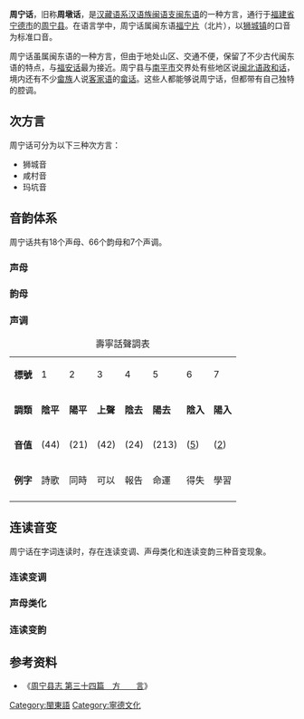 {{Infobox language
| name         = 周宁话
| nativename   = 
| familycolor  = 汉藏语系
| states       = {{CHN}}
| region       = [[福建省|福建省]][[宁德市|宁德市]][[周宁县|周宁县]]
| speakers     = 
<!-- 過時參數 | rank         = ? -->
| fam1         = [[汉藏语系|汉藏语系]]
| fam2         = [[汉语族|汉语族]]
| fam3         = [[闽语支|闽语支]]
| fam4         = [[沿海闽语|沿海闽语]]
| fam5         = [[闽东语|闽东语]]
| fam6         = [[福宁片|福宁片]]
| nation       = 
| agency       = 
| isoexception = dialect
| iso6         = zuin
}}
'''周宁话'''，旧称'''周墩话'''，是[[汉藏语系|汉藏语系]][[汉语族|汉语族]][[闽语支|闽语支]][[闽东语|闽东语]]的一种方言，通行于[[福建省|福建省]][[宁德市|宁德市]]的[[周宁县|周宁县]]。在语言学中，周宁话属闽东语[[福宁片|福宁片]]（北片），以[[狮城镇|狮城镇]]的口音为标准口音。

周宁话虽属闽东语的一种方言，但由于地处山区、交通不便，保留了不少古代闽东语的特点，与[[福安话|福安话]]最为接近。周宁县与[[南平市|南平市]]交界处有些地区说[[闽北语|闽北语]][[政和话|政和话]]，境内还有不少[[畲族|畲族]]人说[[客家语|客家语]]的[[畲话|畲话]]。这些人都能够说周宁话，但都带有自己独特的腔调。

==次方言==
周宁话可分为以下三种次方言：
*狮城音
*咸村音
*玛坑音

==音韵体系==
周宁话共有18个声母、66个韵母和7个声调。
===声母===

===韵母===

===声调===
{| class="wikitable"
|+ 壽寧話聲調表
|-
|'''標號'''
|1
|2
|3
|4
|5
|6
|7
|-
|'''調類'''
|'''陰平'''
|'''陽平'''
|'''上聲'''
|'''陰去'''
|'''陽去'''
|'''陰入'''
|'''陽入'''
|-
|'''音值'''
|{{IPA|˦˦}} (44)
|{{IPA|˨˩}} (21)
|{{IPA|˦˨}} (42)
|{{IPA|˨˦}} (24)
|{{IPA|˨˩˧}} (213)
|{{IPA|˥}} (<u>5</u>)
|{{IPA|˨}} (<u>2</u>)
|-
|'''例字'''
|詩歌
|同時
|可以
|報告
|命運
|得失
|學習
|-
|}
==连读音变==
周宁话在字词连读时，存在连读变调、声母类化和连读变韵三种音变现象。
===连读变调===

===声母类化===

===连读变韵===

==参考资料==
*《[https://web.archive.org/web/20160304114908/http://www.fjsq.gov.cn/ShowText.asp?ToBook=3229&index=1276& 周宁县志 第三十四篇　方　　言]》

{{闽语}}

[[Category:閩東語|Category:閩東語]]
[[Category:寧德文化|Category:寧德文化]]